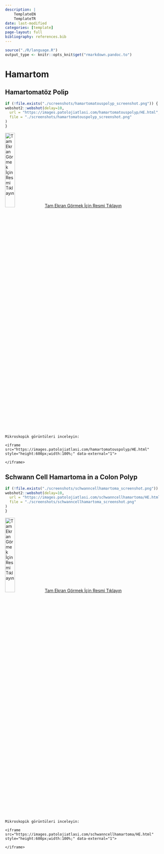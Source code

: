 ```yaml
---
description: |
    TemplateEN
    TemplateTR
date: last-modified
categories: [template]
page-layout: full
bibliography: references.bib
---
```


```r

source("./R/language.R")
output_type <- knitr::opts_knit$get("rmarkdown.pandoc.to")

```

# Hamartom {#sec-hamartom}

## Hamartomatöz Polip {#sec-hamartomatoz-polip}

```r
if (!file.exists("./screenshots/hamartomatouspolyp_screenshot.png")) {
webshot2::webshot(delay=10,
  url = "https://images.patolojiatlasi.com/hamartomatouspolyp/HE.html",
  file = "./screenshots/hamartomatouspolyp_screenshot.png"
)
}
```

[![Tam Ekran Görmek İçin Resmi
Tıklayın](./screenshots/hamartomatouspolyp_screenshot.png){width="25%"}](https://images.patolojiatlasi.com/hamartomatouspolyp/HE.html) [Tam Ekran Görmek İçin Resmi
Tıklayın](https://images.patolojiatlasi.com/hamartomatouspolyp/HE.html)




```asis

Mikroskopik görüntüleri inceleyin:

<iframe src="https://images.patolojiatlasi.com/hamartomatouspolyp/HE.html" style="height:600px;width:100%;" data-external="1">

</iframe>
```

## Schwann Cell Hamartoma in a Colon Polyp {#sec-schwann-cell-hamartoma-colon-polyp}

```r
if (!file.exists("./screenshots/schwanncellhamartoma_screenshot.png")) {
webshot2::webshot(delay=10,
  url = "https://images.patolojiatlasi.com/schwanncellhamartoma/HE.html",
  file = "./screenshots/schwanncellhamartoma_screenshot.png"
)
}
```

[![Tam Ekran Görmek İçin Resmi
Tıklayın](./screenshots/schwanncellhamartoma_screenshot.png){width="25%"}](https://images.patolojiatlasi.com/schwanncellhamartoma/HE.html) [Tam Ekran Görmek İçin Resmi
Tıklayın](https://images.patolojiatlasi.com/schwanncellhamartoma/HE.html)




```asis

Mikroskopik görüntüleri inceleyin:

<iframe src="https://images.patolojiatlasi.com/schwanncellhamartoma/HE.html" style="height:600px;width:100%;" data-external="1">

</iframe>
```

